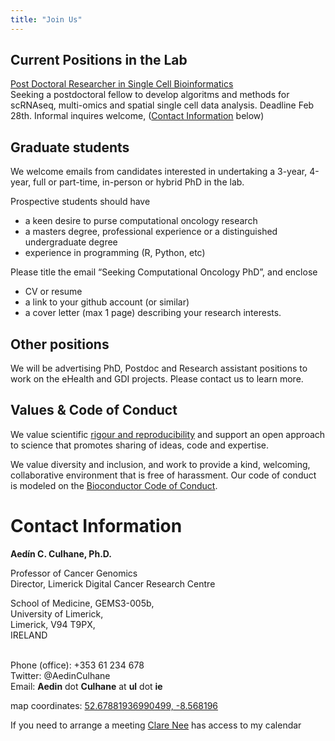```yaml
---
title: "Join Us"
---
```


## Current Positions in the Lab

[Post Doctoral Researcher in Single Cell Bioinformatics](https://universityvacancies.com/university-limerick/post-doctoral-researcher-single-cell-bioinformatics-fixed-term-contract)\
Seeking a postdoctoral fellow to develop algoritms and methods for scRNAseq, multi-omics and spatial single cell data analysis. Deadline Feb 28th. Informal inquires welcome, ([Contact Information] below)

## Graduate students

We welcome emails from candidates interested in undertaking a 3-year, 4-year, full or part-time, in-person or hybrid PhD in the lab.

Prospective students should have

-   a keen desire to purse computational oncology research
-   a masters degree, professional experience or a distinguished undergraduate degree
-   experience in programming (R, Python, etc)

Please title the email "Seeking Computational Oncology PhD", and enclose

-   CV or resume
-   a link to your github account (or similar)
-   a cover letter (max 1 page) describing your research interests.

## Other positions

We will be advertising PhD, Postdoc and Research assistant positions to work on the eHealth and GDI projects. Please contact us to learn more.

## Values & Code of Conduct

We value scientific [rigour and reproducibility](https://www.nih.gov/research-training/rigor-reproducibility) and support an open approach to science that promotes sharing of ideas, code and expertise.

We value diversity and inclusion, and work to provide a kind, welcoming, collaborative environment that is free of harassment. Our code of conduct is modeled on the [Bioconductor Code of Conduct](https://www.bioconductor.org/about/code-of-conduct/).

# Contact Information

**Aedín C. Culhane, Ph.D.**

Professor of Cancer Genomics\
Director, Limerick Digital Cancer Research Centre

School of Medicine, GEMS3-005b,\
University of Limerick,\
Limerick, V94 T9PX,\
IRELAND

\
Phone (office): +353 61 234 678\
Twitter: \@AedinCulhane\
Email: **Aedin** dot **Culhane** at **ul** dot **ie**\

map coordinates: [52.67881936990499, -8.568196](https://goo.gl/maps/dA858q9EwhRDzaJB6)\

If you need to arrange a meeting [Clare Nee](mailto:Clare-dot-Nee-at-ul.ie "mailto:Clare-dot-Nee-at-ul.ie") has access to my calendar
